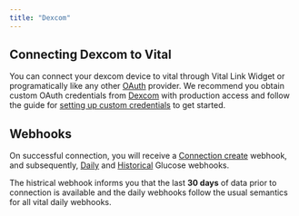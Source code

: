 ```yaml
---
title: "Dexcom"
---
```


## Connecting Dexcom to Vital

You can connect your dexcom device to vital through Vital Link Widget or programatically like any 
other [OAuth](/api-reference/link/link-oauth-provider) provider.
We recommend you obtain custom OAuth credentials from [Dexcom](https://developer.dexcom.com) with production access and follow the guide
for [setting up custom credentials](/wearables/connecting-providers/custom_credentials) to get started.

## Webhooks

On successful connection, you will receive a [Connection create](/event-catalog/provider.connection.created) webhook, 
and subsequently, [Daily](/event-catalog/daily.data.glucose.created) and [Historical](/event-catalog/historical.data.glucose.created) Glucose webhooks.

The histrical webhook informs you that the last **30 days** of data prior to connection is available and the daily webhooks follow the usual semantics
for all vital daily webhooks.
